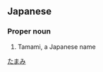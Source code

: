 ==Japanese==
{{ja-kanjitab|多|真|実}}

===Proper noun===
{{ja-pos|proper|たまみ}}
# Tamami, a Japanese name

[[Category:Japanese female given names|たまみ]]